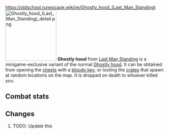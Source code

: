 https://oldschool.runescape.wiki/w/Ghostly_hood_(Last_Man_Standing)
{{Infobox Item
|name = Ghostly hood
|image = [[File:Ghostly hood (Last Man Standing).png]]
|release = [[04 August]] [[2016]]
|update = Last Man Standing Beta and Splashing Restrictions  # TODO: Update this
|members = No
|quest = No
|tradeable = No
|placeholder = No
|equipable = Yes
|stackable = No
|noteable = Yes
|options = Wield, Drop   # TODO: Update this
|examine = A ghostly hood, fit for a ghostly head.
|value = 1
|alchable = No
|weight = 0.001
|id = 27166
}}
[[File:Ghostly hood (Last Man Standing) detail.png|160px|left]]
'''Ghostly hood''' from [[Last Man Standing]] is a minigame-exclusive variant of the normal [[Ghostly hood]]. It can be obtained from opening the [[Chest (Last Man Standing)|chests]] with a [[bloody key]], or looting the [[Crate (Last Man Standing)|crates]] that spawn at random locations on the map. It is dropped on death to whoever killed you.

==Combat stats==
{{Infobox Bonuses
|astab = 0
|aslash = 0
|acrush = 0
|amagic = 3
|arange = 0
|dstab = 0
|dslash = 0
|dcrush = 0
|dmagic = 3
|drange = 0
|str = 0
|rstr = 0
|mdmg = 0
|prayer = 0
|slot = head
|image = [[File:Ghostly hood equipped male.png|160px]]
|altimage = [[File:Ghostly hood equipped female.png|160px]]
}}



==Changes==
# TODO: Update this
{{Subject changes header}}
{{Subject changes
|date = 4 August 2016
|update = Last Man Standing
|change = The item was made fully available with the release of Last Man Standing.
}}
{{Subject changes footer}}

{{Last Man Standing In-game Items}}
